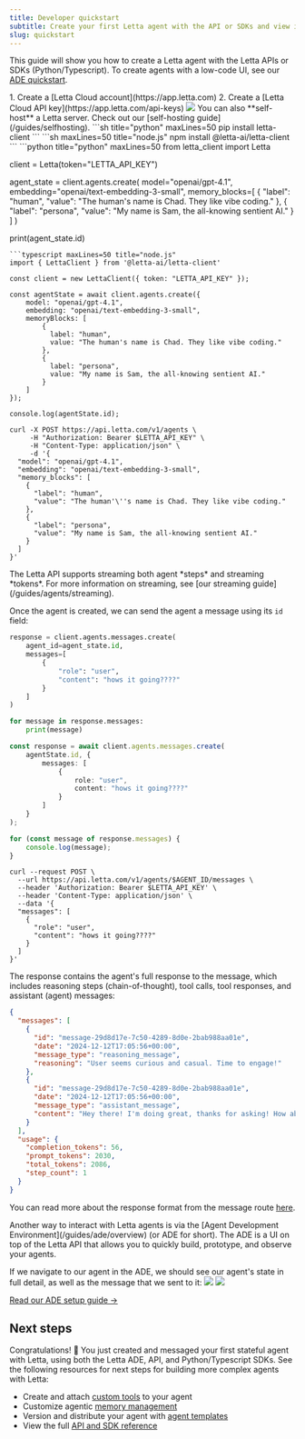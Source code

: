 ```yaml
---
title: Developer quickstart
subtitle: Create your first Letta agent with the API or SDKs and view it in the ADE
slug: quickstart
---
```


This guide will show you how to create a Letta agent with the Letta APIs or SDKs (Python/Typescript). To create agents with a low-code UI, see our [ADE quickstart](/guides/ade/overview).

<Steps>
  <Step title="Prerequisites">
  1. Create a [Letta Cloud account](https://app.letta.com)
  2. Create a [Letta Cloud API key](https://app.letta.com/api-keys)
  <img className="w-300" src="/images/letta_cloud_api_key_gen.png" />
  <Info>
  You can also **self-host** a Letta server. Check out our [self-hosting guide](/guides/selfhosting).
  </Info>
  </Step>
  <Step title="Install the Letta SDK">
  <CodeGroup>
  ```sh title="python" maxLines=50
  pip install letta-client
  ```
  ```sh maxLines=50 title="node.js"
  npm install @letta-ai/letta-client
  ```
  </CodeGroup>
  </Step>
  
  <Step title="Create an agent">
  <CodeGroup>
```python title="python" maxLines=50
from letta_client import Letta

client = Letta(token="LETTA_API_KEY")

agent_state = client.agents.create(
    model="openai/gpt-4.1",
    embedding="openai/text-embedding-3-small",
    memory_blocks=[
        {
          "label": "human",
          "value": "The human's name is Chad. They like vibe coding."
        },
        {
          "label": "persona",
          "value": "My name is Sam, the all-knowing sentient AI."
        }
    ]
)

print(agent_state.id)
```
```typescript maxLines=50 title="node.js"
import { LettaClient } from '@letta-ai/letta-client'

const client = new LettaClient({ token: "LETTA_API_KEY" });

const agentState = await client.agents.create({
    model: "openai/gpt-4.1",
    embedding: "openai/text-embedding-3-small",
    memoryBlocks: [
        {
          label: "human",
          value: "The human's name is Chad. They like vibe coding."
        },
        {
          label: "persona",
          value: "My name is Sam, the all-knowing sentient AI."
        }
    ]
});

console.log(agentState.id);
```
```curl curl 
curl -X POST https://api.letta.com/v1/agents \
     -H "Authorization: Bearer $LETTA_API_KEY" \
     -H "Content-Type: application/json" \
     -d '{
  "model": "openai/gpt-4.1",
  "embedding": "openai/text-embedding-3-small",
  "memory_blocks": [
    {
      "label": "human",
      "value": "The human'\''s name is Chad. They like vibe coding."
    },
    {
      "label": "persona",
      "value": "My name is Sam, the all-knowing sentient AI."
    }
  ]
}'
```
  </CodeGroup>
  </Step>
  <Step title="Message your agent">
<Note>
The Letta API supports streaming both agent *steps* and streaming *tokens*.
For more information on streaming, see [our streaming guide](/guides/agents/streaming).
</Note>

Once the agent is created, we can send the agent a message using its `id` field:
<CodeGroup>
```python title="python" maxLines=50
response = client.agents.messages.create(
    agent_id=agent_state.id,
    messages=[
        {
            "role": "user",
            "content": "hows it going????"
        }
    ]
)

for message in response.messages:
    print(message)
```
```typescript maxLines=50 title="node.js"
const response = await client.agents.messages.create(
    agentState.id, {
        messages: [
            {
                role: "user",
                content: "hows it going????"
            }
        ]
    }
);

for (const message of response.messages) {
    console.log(message);
}
```
```curl curl
curl --request POST \
  --url https://api.letta.com/v1/agents/$AGENT_ID/messages \
  --header 'Authorization: Bearer $LETTA_API_KEY' \
  --header 'Content-Type: application/json' \
  --data '{
  "messages": [
    {
      "role": "user",
      "content": "hows it going????"
    }
  ]
}'
```
</CodeGroup>

The response contains the agent's full response to the message, which includes reasoning steps (chain-of-thought), tool calls, tool responses, and assistant (agent) messages:
```json maxLines=50
{
  "messages": [
    {
      "id": "message-29d8d17e-7c50-4289-8d0e-2bab988aa01e",
      "date": "2024-12-12T17:05:56+00:00",
      "message_type": "reasoning_message",
      "reasoning": "User seems curious and casual. Time to engage!"
    },
    {
      "id": "message-29d8d17e-7c50-4289-8d0e-2bab988aa01e",
      "date": "2024-12-12T17:05:56+00:00",
      "message_type": "assistant_message",
      "content": "Hey there! I'm doing great, thanks for asking! How about you?"
    }
  ],
  "usage": {
    "completion_tokens": 56,
    "prompt_tokens": 2030,
    "total_tokens": 2086,
    "step_count": 1
  }
}
```
You can read more about the response format from the message route [here](/guides/agents/overview#message-types).

  </Step>
  <Step title="View your agent in the ADE">
  Another way to interact with Letta agents is via the [Agent Development Environment](/guides/ade/overview) (or ADE for short). The ADE is a UI on top of the Letta API that allows you to quickly build, prototype, and observe your agents.

  If we navigate to our agent in the ADE, we should see our agent's state in full detail, as well as the message that we sent to it:
  <img className="block w-300 dark:hidden" src="https://raw.githubusercontent.com/letta-ai/letta/refs/heads/main/assets/example_ade_screenshot_light.png" />
  <img className="hidden w-300 dark:block" src="https://raw.githubusercontent.com/letta-ai/letta/refs/heads/main/assets/example_ade_screenshot.png" />

  [Read our ADE setup guide →](/guides/ade/setup)
  </Step>
</Steps>



## Next steps

Congratulations! 🎉 You just created and messaged your first stateful agent with Letta, using both the Letta ADE, API, and Python/Typescript SDKs. See the following resources for next steps for building more complex agents with Letta: 
* Create and attach [custom tools](/guides/agents/custom-tools) to your agent
* Customize agentic [memory management](/guides/agents/memory)
* Version and distribute your agent with [agent templates](/guides/templates/overview)
* View the full [API and SDK reference](/api-reference/overview)
